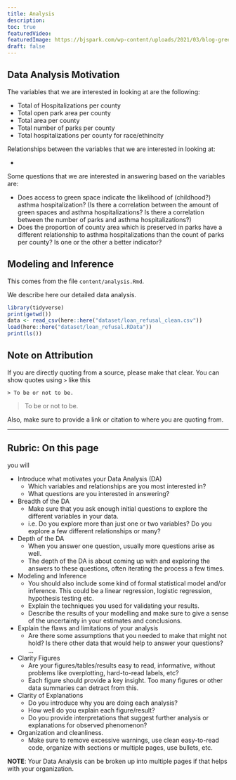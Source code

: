 ```yaml
---
title: Analysis
description:
toc: true
featuredVideo:
featuredImage: https://bjspark.com/wp-content/uploads/2021/03/blog-green-space-1.jpg
draft: false
---
```

## Data Analysis Motivation
The variables that we are interested in looking at are the following:

* Total of Hospitalizations per county
* Total open park area per county
* Total area per county
* Total number of parks per county
* Total hospitalizations per county for race/ethincity


Relationships between the variables that we are interested in looking at:

* 


Some questions that we are interested in answering based on the variables are:

* Does access to green space indicate the likelihood of (childhood?) asthma hospitalization? (Is there a correlation between the amount of green spaces and asthma hospitalizations? Is there a correlation between the number of parks and asthma hospitalizations?)
* Does the proportion of county area which is preserved in parks have a different relationship to asthma hospitalizations than the count of parks per county? Is one or the other a better indicator?





## Modeling and Inference










This comes from the file `content/analysis.Rmd`.

We describe here our detailed data analysis.


```r
library(tidyverse)
print(getwd())
data <- read_csv(here::here("dataset/loan_refusal_clean.csv"))
load(here::here("dataset/loan_refusal.RData"))
print(ls())
```

## Note on Attribution

If you are directly quoting from a source, please make that clear. You can show quotes using `>` like this

```
> To be or not to be.
```

> To be or not to be.

Also, make sure to provide a link or citation to where you are quoting from.

-------


## Rubric: On this page

you will


* Introduce what motivates your Data Analysis (DA)
  * Which variables and relationships are you most interested in?
  * What questions are you interested in answering?
* Breadth of the DA
  * Make sure that you ask enough initial questions to explore the different variables in your data.
  * i.e. Do you explore more than just one or two variables? Do you explore a few different relationships or many?
* Depth of the DA
  * When you answer one question, usually more questions arise as well. 
  * The depth of the DA is about coming up with and exploring the answers to these questions, often iterating the process a few times.
* Modeling and Inference 
  * You should also include some kind of formal statistical model and/or inference. This could be a linear regression, logistic regression, hypothesis testing etc.
  * Explain the techniques you used for validating your results.
  * Describe the results of your modelling and make sure to give a sense of the uncertainty in your estimates and conclusions.
* Explain the flaws and limitations of your analysis
  * Are there some assumptions that you needed to make that might not hold? Is there other data that would help to answer your questions? ...
* Clarity Figures
  * Are your figures/tables/results easy to read, informative, without problems like overplotting, hard-to-read labels, etc?
  * Each figure should provide a key insight. Too many figures or other data summaries can detract from this.
* Clarity of Explanations
  * Do you introduce why you are doing each analysis?
  * How well do you explain each figure/result?
  * Do you provide interpretations that suggest further analysis or explanations for observed phenomenon?
* Organization and cleanliness.
  * Make sure to remove excessive warnings, use clean easy-to-read code, organize with sections or multiple pages, use bullets, etc.
  
  
**NOTE**: Your Data Analysis can be broken up into multiple pages if that helps with your organization.